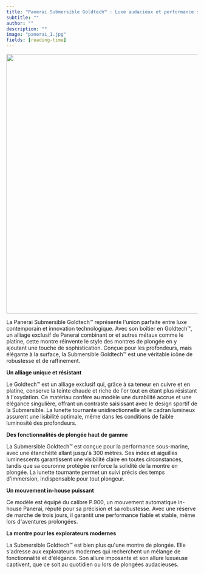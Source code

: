 ```yaml
---
title: "Panerai Submersible Goldtech™ : Luxe audacieux et performance sous-marine"
subtitle: ""
author: ""
description: ""
image: "panerai_1.jpg"
fields: [reading-time]
---
```


![](panerai_1.jpg){fig-align="center" width="18.1cm"}

La Panerai Submersible Goldtech™ représente l\'union parfaite entre luxe contemporain et innovation technologique. Avec son boîtier en Goldtech™, un alliage exclusif de Panerai combinant or et autres métaux comme le platine, cette montre réinvente le style des montres de plongée en y ajoutant une touche de sophistication. Conçue pour les profondeurs, mais élégante à la surface, la Submersible Goldtech™ est une véritable icône de robustesse et de raffinement.

**Un alliage unique et résistant**

Le Goldtech™ est un alliage exclusif qui, grâce à sa teneur en cuivre et en platine, conserve la teinte chaude et riche de l\'or tout en étant plus résistant à l\'oxydation. Ce matériau confère au modèle une durabilité accrue et une élégance singulière, offrant un contraste saisissant avec le design sportif de la Submersible. La lunette tournante unidirectionnelle et le cadran lumineux assurent une lisibilité optimale, même dans les conditions de faible luminosité des profondeurs.

**Des fonctionnalités de plongée haut de gamme**

La Submersible Goldtech™ est conçue pour la performance sous-marine, avec une étanchéité allant jusqu\'à 300 mètres. Ses index et aiguilles luminescents garantissent une visibilité claire en toutes circonstances, tandis que sa couronne protégée renforce la solidité de la montre en plongée. La lunette tournante permet un suivi précis des temps d\'immersion, indispensable pour tout plongeur.

**Un mouvement in-house puissant**

Ce modèle est équipé du calibre P.900, un mouvement automatique in-house Panerai, réputé pour sa précision et sa robustesse. Avec une réserve de marche de trois jours, il garantit une performance fiable et stable, même lors d\'aventures prolongées.

**La montre pour les explorateurs modernes**

La Submersible Goldtech™ est bien plus qu\'une montre de plongée. Elle s\'adresse aux explorateurs modernes qui recherchent un mélange de fonctionnalité et d\'élégance. Son allure imposante et son allure luxueuse captivent, que ce soit au quotidien ou lors de plongées audacieuses.
